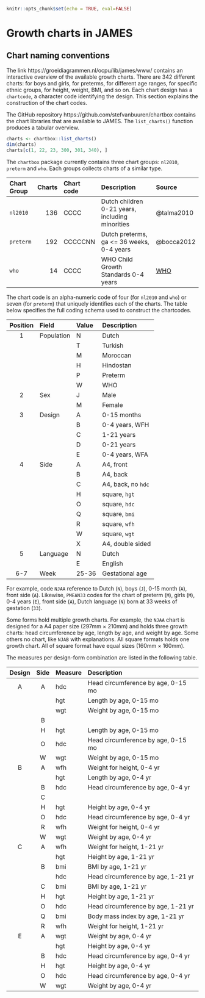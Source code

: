 ```{r setup, include=FALSE}
knitr::opts_chunk$set(echo = TRUE, eval=FALSE)
```

# Growth charts in JAMES

## Chart naming conventions

The link https://groeidiagrammen.nl/ocpu/lib/james/www/ contains an interactive overview of the available growth charts. There are 342 different charts: for boys and girls, for preterms, for different age ranges, for specific ethnic groups, for height, weight, BMI, and so on. Each chart design has a `chartcode`, a character code identifying the design. This section explains the construction of the chart codes.

The GitHub repository https://github.com/stefvanbuuren/chartbox contains the chart libraries that are available to JAMES. The `list_charts()` function produces a tabular overview.

```{r chartlist, eval=TRUE}
charts <- chartbox::list_charts()
dim(charts)
charts[c(1, 22, 23, 300, 301, 340), ]
```

The `chartbox` package currently contains three chart groups: `nl2010`, `preterm` and `who`. Each groups collects charts of a similar type. 

| Chart Group    |Charts | Chart code | Description                                     | Source
|:------- | -----:|:---------- |:----------------------------------------------- |:---------
|`nl2010` |   136 | CCCC       | Dutch children 0-21 years, including minorities | @talma2010
|`preterm`|   192 | CCCCCNN    | Dutch preterms, ga <= 36 weeks, 0-4 years       | @bocca2012
|`who`    |    14 | CCCC       | WHO Child Growth Standards 0-4 years            | [WHO](https://www.who.int/childgrowth/en/)

The chart code is an alpha-numeric code of four (for `nl2010` and `who`) or seven (for `preterm`) that uniquely identifies each of the charts. The table below specifies the full coding schema used to construct the chartcodes.

| Position | Field      | Value | Description     |
|:----:|:---------- |:----- |:------------------- |
| 1    | Population | N     | Dutch               |
|      |            | T     | Turkish             |
|      |            | M     | Moroccan            |
|      |            | H     | Hindostan           |
|      |            | P     | Preterm             |
|      |            | W     | WHO                 |
|    2 | Sex        | J     | Male                |
|      |            | M     | Female              |
|    3 | Design     | A     | 0-15 months         |
|      |            | B     | 0-4 years, WFH      |
|      |            | C     | 1-21 years          |
|      |            | D     | 0-21 years          |
|      |            | E     | 0-4 years, WFA      |
|    4 | Side       | A     | A4, front           |
|      |            | B     | A4, back            |
|      |            | C     | A4, back, no `hdc`  |
|      |            | H     | square, `hgt`       |
|      |            | O     | square, `hdc`       |
|      |            | Q     | square, `bmi`       |
|      |            | R     | square, `wfh`       |
|      |            | W     | square, `wgt`       |
|      |            | X     | A4, double sided    |
|    5 | Language   | N     | Dutch               |
|      |            | E     | English             |
|  6-7 | Week       | 25-36 | Gestational age     |

For example, code `NJAA` reference to Dutch (`N`), boys (`J`), 0-15 month (`A`), front side (`A`). Likewise, `PMEAN33` codes for the chart of preterm (`M`), girls (`M`), 0-4 years (`E`), front side (`A`), Dutch language (`N`) born at 33 weeks of gestation (`33`).

Some forms hold multiple growth charts. For example, the `NJAA` chart is designed for a A4 paper size (297mm $\times$ 210mm) and holds three growth charts: head circumference by age, length by age, and weight by age. Some others no chart, like `NJAB` with explanations. All square formats holds one growth chart. All of square format have equal sizes (160mm $\times$ 160mm).

The measures per design-form combination are listed in the following table.

| Design | Side  | Measure | Description
|:------:|:-----:|:------- |:------------------------------------- |
|    A   |   A   | hdc     | Head circumference by age, 0-15 mo    |
|        |       | hgt     | Length by age, 0-15 mo                |
|        |       | wgt     | Weight by age, 0-15 mo                |
|        |   B   |         |                                       |
|        |   H   | hgt     | Length by age, 0-15 mo                |
|        |   O   | hdc     | Head circumference by age, 0-15 mo    |
|        |   W   | wgt     | Weight by age, 0-15 mo                |
|    B   |   A   | wfh     | Weight for height, 0-4 yr             |
|        |       | hgt     | Length by age, 0-4 yr                 |
|        |   B   | hdc     | Head circumference by age, 0-4 yr     |
|        |   C   |         |                                       |
|        |   H   | hgt     | Height by age, 0-4 yr                 |
|        |   O   | hdc     | Head circumference by age, 0-4 yr     |
|        |   R   | wfh     | Weight for height, 0-4 yr             |
|        |   W   | wgt     | Weight by age, 0-4 yr                 |
|    C   |   A   | wfh     | Weight for height, 1-21 yr            |
|        |       | hgt     | Height by age, 1-21 yr                |
|        |   B   | bmi     | BMI by age, 1-21 yr                   |
|        |       | hdc     | Head circumference by age, 1-21 yr    |
|        |   C   | bmi     | BMI by age, 1-21 yr                   |
|        |   H   | hgt     | Height by age, 1-21 yr                |
|        |   O   | hdc     | Head circumference by age, 1-21 yr    |
|        |   Q   | bmi     | Body mass index by age, 1-21 yr       |
|        |   R   | wfh     | Weight for height, 1-21 yr            |
|    E   |   A   | wgt     | Weight by age, 0-4 yr                 |
|        |       | hgt     | Height by age, 0-4 yr                 |
|        |   B   | hdc     | Head circumference by age, 0-4 yr     |
|        |   H   | hgt     | Height by age, 0-4 yr                 |
|        |   O   | hdc     | Head circumference by age, 0-4 yr     |
|        |   W   | wgt     | Weight by age, 0-4 yr                 |


